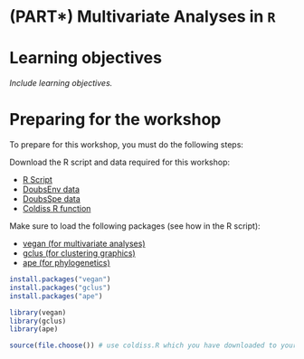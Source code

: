 # (PART\*) Multivariate Analyses in `R` {-}

# Learning objectives

*Include learning objectives.*

# Preparing for the workshop

To prepare for this workshop, you must do the following steps:

Download the R script and data required for this workshop:

-    [R Script](http://qcbs.ca/wiki/_media/multivar1_e.r)
-    [DoubsEnv data](http://qcbs.ca/wiki/_media/DoubsEnv.csv)
-    [DoubsSpe data](http://qcbs.ca/wiki/_media/DoubsSpe.csv)
-    [Coldiss R function](http://qcbs.ca/wiki/_media/coldiss.R)

Make sure to load the following packages (see how in the R script):

-    [vegan (for multivariate
    analyses)](http://cran.r-project.org/web/packages/vegan/index.html)
-    [gclus (for clustering
    graphics)](http://cran.r-project.org/web/packages/gclus/index.html)
-    [ape (for
    phylogenetics)](http://cran.r-project.org/web/packages/ape/index.html)

```r
install.packages("vegan")
install.packages("gclus")
install.packages("ape")

library(vegan)
library(gclus)
library(ape)

source(file.choose()) # use coldiss.R which you have downloaded to your own directory
```

